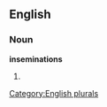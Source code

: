 
==English==

===Noun===
'''inseminations'''

# {{plural of|[[insemination]]}}

[[Category:English plurals]]
